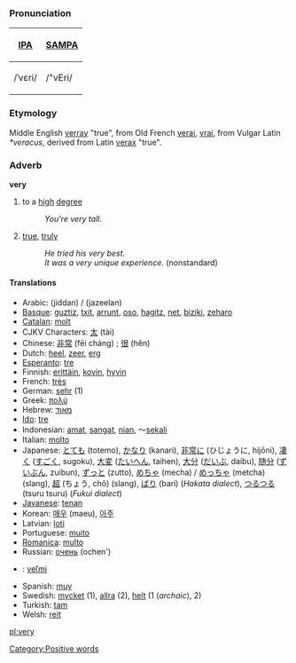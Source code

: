 ===Pronunciation===
{| border=1 cellpadding=5
! [[w:IPA|IPA]] !! [[w:SAMPA|SAMPA]]
|-
| /ˈvɛri/ || /"vEri/
|}

===Etymology===
Middle English [[verray]] "true", from Old French [[verai]], [[vrai]], from Vulgar Latin ''*veracus'', derived from Latin [[verax]] "true".

===Adverb===
'''very'''

# to a [[high]] [[degree]]
#:''You're very tall.''
# [[true]], [[truly]]
#:''He tried his very best.''
#:''It was a very unique experience.'' (nonstandard)

====Translations====
<!-- these translations were put in before the defs were, can we get them numbered? -->
*Arabic: (jiddan) / (jazeelan)
*[[Basque]]: [[guztiz]], [[txit]], [[arrunt]], [[oso]], [[hagitz]], [[net]], [[biziki]], [[zeharo]]
*[[Catalan]]: [[molt]]
*CJKV Characters: [[太]] (tài)
*Chinese: [[非常]] (fēi cháng) ; [[很]] (hĕn)
*Dutch: [[heel]], [[zeer]], [[erg]]
*[[Esperanto]]: [[tre]]
*Finnish: [[erittäin]], [[kovin]], [[hyvin]]
*French: [[très]]
*German: [[sehr]] (1)
*Greek: [[πολύ]]
*Hebrew: [[מאוד]]
*[[Ido]]: [[tre]]
*Indonesian: [[amat]], [[sangat]], [[nian]], ～[[sekali]]
*Italian: [[molto]]
*Japanese: [[とても]] (totemo), [[かなり]] (kanari), [[非常に]] (ひじょうに, hijōni), [[凄く]] ([[すごく]], sugoku), [[大変]] ([[たいへん]], taihen), [[大分]] ([[だいぶ]], daibu), [[随分]] ([[ずいぶん]], zuibun), [[ずっと]] (zutto), [[めちゃ]] (mecha) / [[めっちゃ]] (metcha) (slang), [[超]] (ちょう, chō) (slang), [[ばり]] (bari) (''Hakata dialect''), [[つるつる]] (tsuru tsuru) (''Fukui dialect'')
*[[Javanese]]: [[tenan]]
*Korean: [[매우]] (maeu), [[아주]]
*Latvian: [[ļoti]]
*Portuguese: [[muito]]
*[[Romanica]]: [[multo]]
*Russian: [[очень]] (ochen')
*{{sk}}: [[veľmi]]
*Spanish: [[muy]]
*Swedish: [[mycket]] (1), [[allra]] (2), [[helt]] (1 (''archaic''), 2)
*Turkish: [[tam]]
*Welsh: [[reit]]

[[pl:very]]
[[Category:Positive words]]